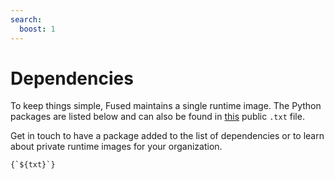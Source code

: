```yaml
---
search:
  boost: 1
---
```

# Dependencies

To keep things simple, Fused maintains a single runtime image. The Python packages are listed below and can also be found in [this](https://github.com/fusedio/fused-docs/blob/main/static/requirements_fused.txt) public `.txt` file.

Get in touch to have a package added to the list of dependencies or to learn about private runtime images for your organization.



<pre>
<code>{`${txt}`}</code>
</pre>

